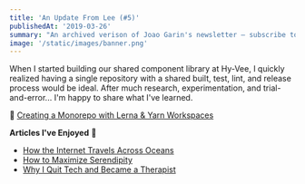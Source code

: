 ```yaml
---
title: 'An Update From Lee (#5)'
publishedAt: '2019-03-26'
summary: "An archived verison of Joao Garin's newsletter – subscribe to get early access."
image: '/static/images/banner.png'
---
```


When I started building our shared component library at Hy-Vee,
I quickly realized having a single repository with a shared built, test, lint,
and release process would be ideal. After much research, experimentation,
and trial-and-error... I'm happy to share what I've learned.

🎉 [Creating a Monorepo with Lerna & Yarn Workspaces](/blog/monorepo-lerna-yarn-workspaces)

**Articles I've Enjoyed** 📝

- [How the Internet Travels Across Oceans](https://www.nytimes.com/interactive/2019/03/10/technology/internet-cables-oceans.html)
- [How to Maximize Serendipity](https://www.perell.com/blog/serendipity)
- [Why I Quit Tech and Became a Therapist](http://glench.com/WhyIQuitTechAndBecameATherapist/)
